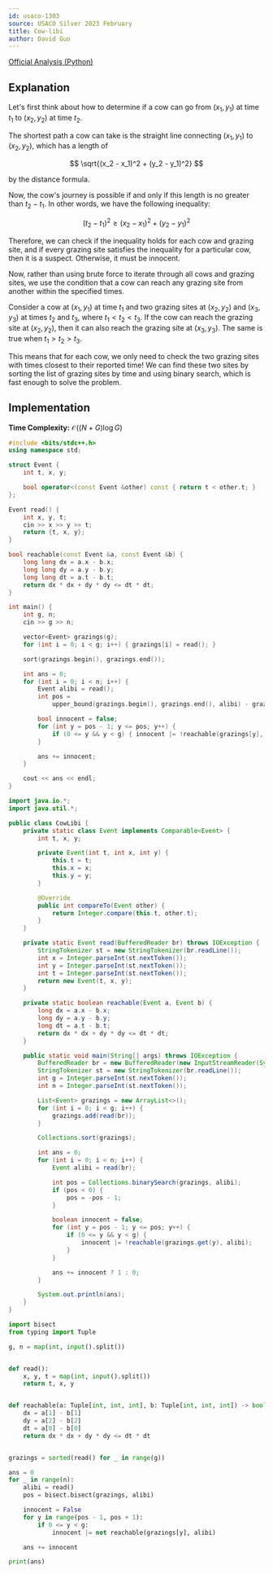 ```yaml
---
id: usaco-1303
source: USACO Silver 2023 February
title: Cow-libi
author: David Guo
---
```


[Official Analysis (Python)](https://usaco.org/current/data/sol_prob2_silver_feb23.html)

## Explanation

Let's first think about how to determine if a cow can go from $(x_1, y_1)$ at time $t_1$ to $(x_2, y_2)$ at time $t_2$.

The shortest path a cow can take is the straight line connecting $(x_1, y_1)$ to $(x_2, y_2)$, which has a length of

$$
\sqrt{(x_2 - x_1)^2 + (y_2 - y_1)^2}
$$

by the distance formula.

Now, the cow's journey is possible if and only if this length is no greater than $t_2 - t_1$. In other words, we have the following inequality:

$$
(t_2 - t_1)^2 \geq (x_2 - x_1)^2 + (y_2 - y_1)^2
$$

Therefore, we can check if the inequality holds for each cow and grazing site, and if every grazing site satisfies the inequality for a particular cow, then it is a suspect. Otherwise, it must be innocent.

Now, rather than using brute force to iterate through all cows and grazing sites, we use the condition that a cow can reach any grazing site from another within the specified times.

Consider a cow at $(x_1, y_1)$ at time $t_1$ and two grazing sites at $(x_2, y_2)$ and $(x_3, y_3)$ at times $t_2$ and $t_3$, where $t_1 < t_2 < t_3$. If the cow can reach the grazing site at $(x_2, y_2)$, then it can also reach the grazing site at $(x_3, y_3)$. The same is true when $t_1 > t_2 > t_3$.

This means that for each cow, we only need to check the two grazing sites with times closest to their reported time! We can find these two sites by sorting the list of grazing sites by time and using binary search, which is fast enough to solve the problem.

## Implementation

**Time Complexity:** $\mathcal{O}((N+G)\log G)$

<LanguageSection>
<CPPSection>

```cpp
#include <bits/stdc++.h>
using namespace std;

struct Event {
	int t, x, y;

	bool operator<(const Event &other) const { return t < other.t; }
};

Event read() {
	int x, y, t;
	cin >> x >> y >> t;
	return {t, x, y};
}

bool reachable(const Event &a, const Event &b) {
	long long dx = a.x - b.x;
	long long dy = a.y - b.y;
	long long dt = a.t - b.t;
	return dx * dx + dy * dy <= dt * dt;
}

int main() {
	int g, n;
	cin >> g >> n;

	vector<Event> grazings(g);
	for (int i = 0; i < g; i++) { grazings[i] = read(); }

	sort(grazings.begin(), grazings.end());

	int ans = 0;
	for (int i = 0; i < n; i++) {
		Event alibi = read();
		int pos =
		    upper_bound(grazings.begin(), grazings.end(), alibi) - grazings.begin();

		bool innocent = false;
		for (int y = pos - 1; y <= pos; y++) {
			if (0 <= y && y < g) { innocent |= !reachable(grazings[y], alibi); }
		}

		ans += innocent;
	}

	cout << ans << endl;
}
```

</CPPSection>
<JavaSection>

```java
import java.io.*;
import java.util.*;

public class CowLibi {
    private static class Event implements Comparable<Event> {
        int t, x, y;

        private Event(int t, int x, int y) {
            this.t = t;
            this.x = x;
            this.y = y;
        }

        @Override
        public int compareTo(Event other) {
            return Integer.compare(this.t, other.t);
        }
    }

    private static Event read(BufferedReader br) throws IOException {
        StringTokenizer st = new StringTokenizer(br.readLine());
        int x = Integer.parseInt(st.nextToken());
        int y = Integer.parseInt(st.nextToken());
        int t = Integer.parseInt(st.nextToken());
        return new Event(t, x, y);
    }

    private static boolean reachable(Event a, Event b) {
        long dx = a.x - b.x;
        long dy = a.y - b.y;
        long dt = a.t - b.t;
        return dx * dx + dy * dy <= dt * dt;
    }

    public static void main(String[] args) throws IOException {
        BufferedReader br = new BufferedReader(new InputStreamReader(System.in));
        StringTokenizer st = new StringTokenizer(br.readLine());
        int g = Integer.parseInt(st.nextToken());
        int n = Integer.parseInt(st.nextToken());

        List<Event> grazings = new ArrayList<>();
        for (int i = 0; i < g; i++) {
            grazings.add(read(br));
        }

        Collections.sort(grazings);

        int ans = 0;
        for (int i = 0; i < n; i++) {
            Event alibi = read(br);

            int pos = Collections.binarySearch(grazings, alibi);
            if (pos < 0) {
				pos = -pos - 1;
			}

            boolean innocent = false;
            for (int y = pos - 1; y <= pos; y++) {
                if (0 <= y && y < g) {
                    innocent |= !reachable(grazings.get(y), alibi);
                }
            }

            ans += innocent ? 1 : 0;
        }

        System.out.println(ans);
    }
}
```

</JavaSection>
<PySection>

```py
import bisect
from typing import Tuple

g, n = map(int, input().split())


def read():
	x, y, t = map(int, input().split())
	return t, x, y


def reachable(a: Tuple[int, int, int], b: Tuple[int, int, int]) -> bool:
	dx = a[1] - b[1]
	dy = a[2] - b[2]
	dt = a[0] - b[0]
	return dx * dx + dy * dy <= dt * dt


grazings = sorted(read() for _ in range(g))

ans = 0
for _ in range(n):
	alibi = read()
	pos = bisect.bisect(grazings, alibi)

	innocent = False
	for y in range(pos - 1, pos + 1):
		if 0 <= y < g:
			innocent |= not reachable(grazings[y], alibi)

	ans += innocent

print(ans)
```

</PySection>
</LanguageSection>
